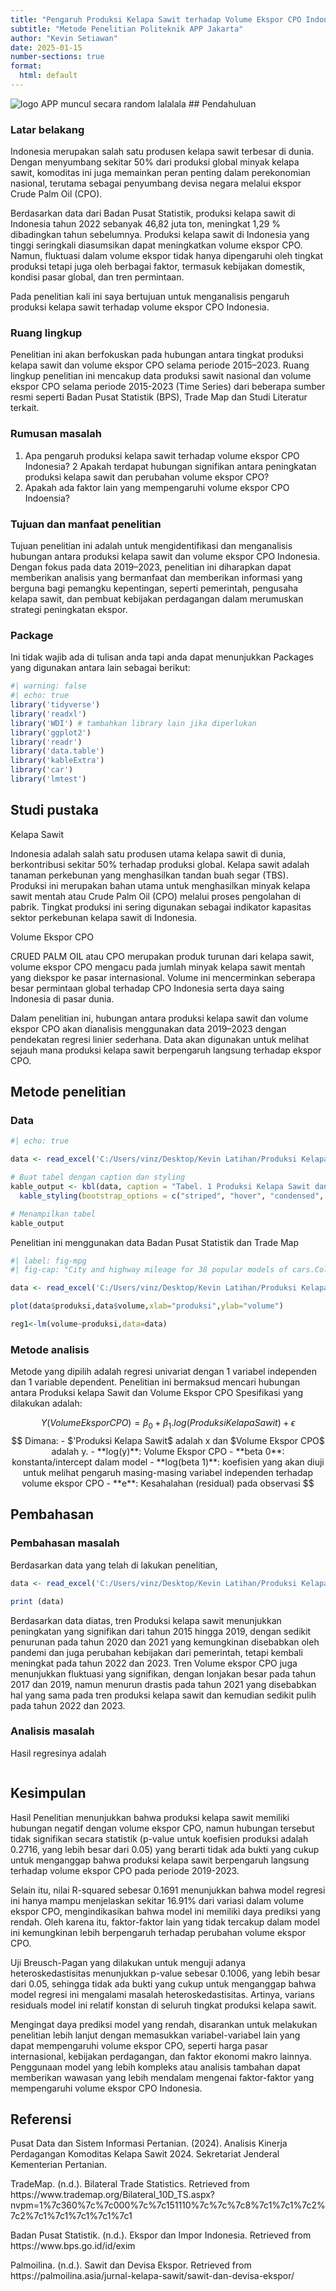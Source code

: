 ---
title: "Pengaruh Produksi Kelapa Sawit terhadap Volume Ekspor CPO Indonesia"
subtitle: "Metode Penelitian Politeknik APP Jakarta"
author: "Kevin Setiawan"
date: 2025-01-15
number-sections: true
format:
  html: default
---
![logo APP muncul secara random lalalala](app)
## Pendahuluan

### Latar belakang

Indonesia merupakan salah satu produsen kelapa sawit terbesar di dunia. Dengan menyumbang sekitar 50% dari produksi global minyak kelapa sawit, komoditas ini juga memainkan peran penting dalam perekonomian nasional, terutama sebagai penyumbang devisa negara melalui ekspor  Crude Palm Oil (CPO). 

Berdasarkan data dari Badan Pusat Statistik, produksi kelapa sawit di Indonesia tahun 2022 sebanyak 46,82 juta ton, meningkat 1,29 % dibadingkan tahun sebelumnya. Produksi kelapa sawit di Indonesia yang tinggi seringkali diasumsikan dapat meningkatkan volume ekspor CPO. Namun, fluktuasi dalam volume ekspor tidak hanya dipengaruhi oleh tingkat produksi tetapi juga oleh berbagai faktor, termasuk kebijakan domestik, kondisi pasar global, dan tren permintaan. 

Pada penelitian kali ini saya bertujuan untuk menganalisis pengaruh produksi kelapa sawit terhadap volume ekspor CPO Indonesia.

### Ruang lingkup

Penelitian ini akan berfokuskan pada hubungan antara tingkat produksi kelapa sawit dan volume ekspor CPO selama periode 2015–2023. Ruang lingkup penelitian ini mencakup data produksi sawit nasional dan volume ekspor CPO selama periode 2015-2023 (Time Series) dari beberapa sumber resmi seperti Badan Pusat Statistik (BPS), Trade Map dan Studi Literatur terkait.

### Rumusan masalah

1.	Apa pengaruh produksi kelapa sawit terhadap volume ekspor CPO Indonesia?
2   Apakah terdapat hubungan signifikan antara peningkatan produksi kelapa        sawit dan perubahan volume ekspor CPO?
3.  Apakah ada faktor lain yang mempengaruhi volume ekspor CPO Indoensia?

### Tujuan dan manfaat penelitian

Tujuan penelitian ini adalah untuk mengidentifikasi dan menganalisis hubungan antara produksi kelapa sawit dan volume ekspor CPO Indonesia.  Dengan fokus pada data 2019–2023, penelitian ini diharapkan dapat memberikan analisis yang bermanfaat dan memberikan informasi yang berguna bagi pemangku kepentingan, seperti pemerintah, pengusaha kelapa sawit, dan pembuat kebijakan perdagangan dalam merumuskan strategi peningkatan ekspor.

### Package

Ini tidak wajib ada di tulisan anda tapi anda dapat menunjukkan Packages yang digunakan antara lain sebagai berikut:

```{r}
#| warning: false
#| echo: true
library('tidyverse')
library('readxl')
library('WDI') # tambahkan library lain jika diperlukan
library('ggplot2') 
library('readr')
library('data.table')
library('kableExtra')
library('car')
library('lmtest')

```



## Studi pustaka

Kelapa Sawit 

Indonesia adalah salah satu produsen utama kelapa sawit di dunia, berkontribusi sekitar 50% terhadap produksi global. Kelapa sawit adalah tanaman perkebunan yang menghasilkan tandan buah segar (TBS). Produksi ini merupakan bahan utama untuk menghasilkan minyak kelapa sawit mentah atau Crude Palm Oil (CPO) melalui proses pengolahan di pabrik. Tingkat produksi ini sering digunakan sebagai indikator kapasitas sektor perkebunan kelapa sawit di Indonesia.

Volume Ekspor CPO

CRUED PALM OIL atau CPO merupakan produk turunan dari kelapa sawit, volume ekspor CPO mengacu pada jumlah minyak kelapa sawit mentah yang diekspor ke pasar internasional. Volume ini mencerminkan seberapa besar permintaan global terhadap CPO Indonesia serta daya saing Indonesia di pasar dunia.

Dalam penelitian ini, hubungan antara produksi kelapa sawit dan volume ekspor CPO akan dianalisis menggunakan data 2019–2023 dengan pendekatan regresi linier sederhana. Data akan digunakan untuk melihat sejauh mana produksi kelapa sawit berpengaruh langsung terhadap ekspor CPO.


## Metode penelitian

### Data
```{r}
#| echo: true

data <- read_excel('C:/Users/vinz/Desktop/Kevin Latihan/Produksi Kelapa Sawit dan Volume Ekspor CPO (2019-2023).xlsx', col_names = TRUE)

# Buat tabel dengan caption dan styling
kable_output <- kbl(data, caption = "Tabel. 1 Produksi Kelapa Sawit dan Volume Ekspor CPO (2015-2023) Ton") %>% 
  kable_styling(bootstrap_options = c("striped", "hover", "condensed", "responsive"))

# Menampilkan tabel
kable_output


```

Penelitian ini menggunakan data Badan Pusat Statistik dan Trade Map

```{r}
#| label: fig-mpg
#| fig-cap: "City and highway mileage for 38 popular models of cars.Color by number of cylinders"

data <- read_excel('C:/Users/vinz/Desktop/Kevin Latihan/Produksi Kelapa Sawit dan Volume Ekspor CPO (2019-2023).xlsx', col_names = TRUE)

plot(data$produksi,data$volume,xlab="produksi",ylab="volume")

reg1<-lm(volume~produksi,data=data)

```

### Metode analisis

Metode yang dipilih adalah regresi univariat  dengan 1 variabel independen dan 1 variable dependent. Penelitian ini bermaksud mencari hubungan antara Produksi kelapa Sawit dan Volume Ekspor CPO Spesifikasi yang dilakukan adalah:


$$
Y(VolumeEksporCPO)=\beta_0 + \beta_1. log(ProduksiKelapaSawit)+ \epsilon
$$ 
$$
Dimana:
- $'Produksi Kelapa Sawit$ adalah x dan $Volume Ekspor CPO$ adalah y.
- **log(y)**: Volume Ekspor CPO
- **beta 0**: konstanta/intercept dalam model
- **log(beta 1)**: koefisien yang akan diuji untuk melihat pengaruh masing-masing variabel independen terhadap volume ekspor CPO 
- **e**: Kesahalahan (residual) pada observasi
$$

## Pembahasan

### Pembahasan masalah
Berdasarkan data yang telah di lakukan penelitian,
```{r}
data <- read_excel('C:/Users/vinz/Desktop/Kevin Latihan/Produksi Kelapa Sawit dan Volume Ekspor CPO (2019-2023).xlsx', col_names = TRUE)

print (data)
```
Berdasarkan data diatas, tren Produksi kelapa sawit menunjukkan peningkatan yang signifikan dari tahun 2015 hingga 2019, dengan sedikit penurunan pada tahun 2020 dan 2021 yang kemungkinan disebabkan oleh pandemi dan juga perubahan kebijakan dari pemerintah, tetapi kembali meningkat pada tahun 2022 dan 2023. Tren Volume ekspor CPO juga menunjukkan fluktuasi yang signifikan, dengan lonjakan besar pada tahun 2017 dan 2019, namun menurun drastis pada tahun 2021 yang disebabkan hal yang sama pada tren produksi kelapa sawit dan kemudian sedikit pulih pada tahun 2022 dan 2023.

### Analisis masalah

Hasil regresinya adalah
```{r}

```

## Kesimpulan

Hasil Penelitian menunjukkan bahwa produksi kelapa sawit memiliki hubungan negatif dengan volume ekspor CPO, namun hubungan tersebut tidak signifikan secara statistik (p-value untuk koefisien produksi adalah 0.2716, yang lebih besar dari 0.05) yang berarti tidak ada bukti yang cukup untuk menganggap bahwa produksi kelapa sawit berpengaruh langsung terhadap volume ekspor CPO pada periode 2019-2023.

Selain itu, nilai R-squared sebesar 0.1691 menunjukkan bahwa model regresi ini hanya mampu menjelaskan sekitar 16.91% dari variasi dalam volume ekspor CPO, mengindikasikan bahwa model ini memiliki daya prediksi yang rendah. Oleh karena itu, faktor-faktor lain yang tidak tercakup dalam model ini kemungkinan lebih berpengaruh terhadap perubahan volume ekspor CPO.

Uji Breusch-Pagan yang dilakukan untuk menguji adanya heteroskedastisitas menunjukkan p-value sebesar 0.1006, yang lebih besar dari 0.05, sehingga tidak ada bukti yang cukup untuk menganggap bahwa model regresi ini mengalami masalah heteroskedastisitas. Artinya, varians residuals model ini relatif konstan di seluruh tingkat produksi kelapa sawit.

Mengingat daya prediksi model yang rendah, disarankan untuk melakukan penelitian lebih lanjut dengan memasukkan variabel-variabel lain yang dapat mempengaruhi volume ekspor CPO, seperti harga pasar internasional, kebijakan perdagangan, dan faktor ekonomi makro lainnya. Penggunaan model yang lebih kompleks atau analisis tambahan dapat memberikan wawasan yang lebih mendalam mengenai faktor-faktor yang mempengaruhi volume ekspor CPO Indonesia.


## Referensi

Pusat Data dan Sistem Informasi Pertanian. (2024). Analisis Kinerja Perdagangan Komoditas Kelapa Sawit 2024. Sekretariat Jenderal Kementerian Pertanian.

TradeMap. (n.d.). Bilateral Trade Statistics. Retrieved from https://www.trademap.org/Bilateral_10D_TS.aspx?nvpm=1%7c360%7c%7c000%7c%7c151110%7c%7c%7c8%7c1%7c1%7c2%7c2%7c1%7c1%7c1%7c1%7c1

Badan Pusat Statistik. (n.d.). Ekspor dan Impor Indonesia. Retrieved from https://www.bps.go.id/id/exim

Palmoilina. (n.d.). Sawit dan Devisa Ekspor. Retrieved from https://palmoilina.asia/jurnal-kelapa-sawit/sawit-dan-devisa-ekspor/








